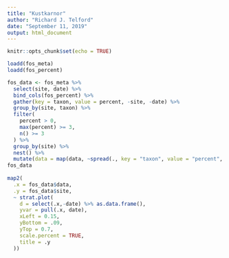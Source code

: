 ```yaml
---
title: "Kustkarnor"
author: "Richard J. Telford"
date: "September 11, 2019"
output: html_document
---
```


```r
knitr::opts_chunk$set(echo = TRUE)
```

```r
loadd(fos_meta)
loadd(fos_percent)
```

```r
fos_data <- fos_meta %>% 
  select(site, date) %>% 
  bind_cols(fos_percent) %>% 
  gather(key = taxon, value = percent, -site, -date) %>% 
  group_by(site, taxon) %>% 
  filter(
    percent > 0, 
    max(percent) >= 3, 
    n() >= 3 
  ) %>% 
  group_by(site) %>% 
  nest() %>% 
  mutate(data = map(data, ~spread(., key = "taxon", value = "percent", fill = 0)))
fos_data
  
map2(
  .x = fos_data$data,
  .y = fos_data$site,
  ~ strat.plot(
    d = select(.x,-date) %>% as.data.frame(),
    yvar = pull(.x, date),
    xLeft = 0.15,
    yBottom = .09,
    yTop = 0.7,
    scale.percent = TRUE,
    title = .y
  ))
  
```

